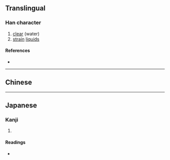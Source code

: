 {{also|淥}}
{{character info}}
==Translingual==

===Han character===
{{Han char|rn=85|rad=水|as=08|sn=11|four=|canj=ENME|ids=⿰氵录}}

# [[clear]] (water)
# [[strain]] [[liquid]]s

====References====
* {{Han ref|kx=0633.371|hdz=31664.030|uh=6E0C|ud=28172}}

----

==Chinese==
{{zh-see|淥}}

----

==Japanese==

===Kanji===
{{ja-kanji|grade=|rs=水08}}

# {{rfdef|ja|sort=水08}}

====Readings====
* {{ja-readings|on=[[ろく]] (roku), [[りょく]] (ryoku)|kun=[[こす]] (kosu)}}
